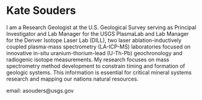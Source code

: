 
# Kate Souders {.unnumbered}

I am a Research Geologist at the U.S. Geological Survey serving as Principal Investigator and Lab Manager for the USGS PlasmaLab and Lab Manager for the Denver Isotope Laser Lab (DILL), two laser ablation-inductively coupled plasma-mass spectrometry (LA-ICP-MS) laboratories focused on innovative in-situ uranium-thorium-lead (U-Th-Pb) geochronology and radiogenic isotope measurements. My research focuses on mass spectrometry method development to constrain timing and formation of geologic systems. This information is essential for critical mineral systems research and mapping our nations natural resources.

email: asouders@usgs.gov

<!-- ![](profile/name.jpg) -->

